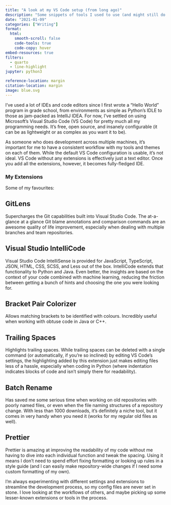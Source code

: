 ```yaml
---
title: "A look at my VS Code setup (from long ago)"
description: "Some snippets of tools I used to use (and might still do too)"
date: "2021-01-09"
categories: ["Writing"]
format:
  html:
    smooth-scroll: false
    code-tools: true
    code-copy: hover
embed-resources: true
filters:
  - quarto
  - line-highlight
jupyter: python3

reference-location: margin
citation-location: margin
image: blue.svg
---
```


I’ve used a lot of IDEs and code editors since I first wrote a “Hello World” program in grade school, from environments as simple as Python’s IDLE to those as jam-packed as IntelliJ IDEA. For now, I’ve settled on using Microsoft’s Visual Studio Code (VS Code) for pretty much all my programming needs. It’s free, open source, and insanely configurable (it can be as lightweight or as complex as you want it to be).

<!-- {{< video 0_vs_code_intro.mp4 >}} -->

As someone who does development across multiple machines, it's important for me to have a consistent workflow with my tools and themes on each of them. While the default VS Code configuration is usable, it's not ideal. VS Code without any extensions is effectively just a text editor. Once you add all the extensions, however, it becomes fully-fledged IDE.

### My Extensions
Some of my favourites:

## GitLens
Supercharges the Git capabilities built into Visual Studio Code. The at-a-glance at a glance Git blame annotations and comparison commands are an awesome quality of life improvement, especially when dealing with multiple branches and team repositories.

<!-- {{< video 1_gitlens.mp4 >}} -->

## Visual Studio IntelliCode
Visual Studio Code IntelliSense is provided for JavaScript, TypeScript, JSON, HTML, CSS, SCSS, and Less out of the box. IntelliCode extends that functionality to Python and Java. Even better, the insights are based on the context of your code combined with machine learning, reducing the friction between getting a bunch of hints and choosing the one you were looking for.

<!-- {{< video 2_intellicode.mp4 >}} -->

## Bracket Pair Colorizer
Allows matching brackets to be identified with colours. Incredibly useful when working with obtuse code in Java or C++.

<!-- {{< video 3_colorizer.mp4 >}} -->

## Trailing Spaces
Highlights trailing spaces. While trailing spaces can be deleted with a single command (or automatically, if you’re so inclined) by editing VS Code’s settings, the highlighting added by this extension just makes editing files less of a hassle, especially when coding in Python (where indentation indicates blocks of code and isn't simply there for readability).

<!-- {{< video 4_trailing_spaces.mp4 >}} -->

## Batch Rename
Has saved me some serious time when working on old repositories with poorly named files, or even when the file naming structures of a repository change. With less than 1000 downloads, it's definitely a niche tool, but it comes in very handy when you need it (works for my regular old files as well).

<!-- {{< video 5_batch_rename.mp4 >}} -->

## Prettier
Prettier is amazing at improving the readability of my code without me having to dive into each individual function and tweak the spacing. Using it means I don't need to spend effort fixing formatting or looking up rules in a style guide (and I can easily make repository-wide changes if I need some custom formatting of my own).

<!-- {{< video 6_prettier.mp4 >}} -->

I'm always experimenting with different settings and extensions to streamline the development process, so my config files are never set in stone. I love looking at the workflows of others, and maybe picking up some lesser-known extensions or tools in the process.